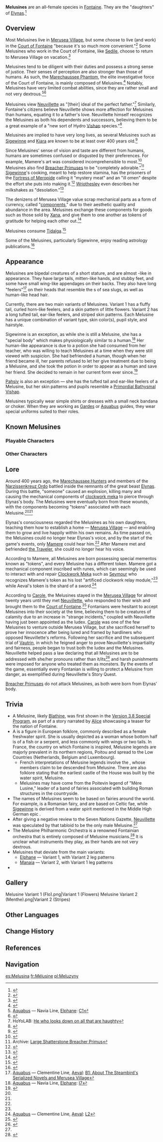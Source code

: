 {{Terminology Infobox
|image        = Melusine.png
|caption      = [[Blathine]] in the Court of Fontaine
|type         = Species
|type2        = Lore
|region       = Fontaine
}}
'''Melusines''' are an all-female species in [[Fontaine]]. They are the "daughters" of [[Elynas (NPC)|Elynas]].<ref name="LDR">{{Ref/Quest|Limner, Dreamer, and Robotic Dog}}</ref>

==Overview==
Most Melusines live in [[Merusea Village]], but some choose to live (and work) in the [[Court of Fontaine]] "because it's so much more convenient."<ref name="Muskets">{{Ref/Quest|The Crack of Muskets Breaking the Silence}}</ref> Some Melusines who work in the Court of Fontaine, like [[Sedile]], choose to return to Merusea Village on vacation.<ref>{{Ref/NPC|Sedile}}</ref>

Melusines tend to be diligent with their duties and possess a strong sense of justice. Their senses of perception are also stronger than those of humans. As such, the [[Marechaussee Phantom]], the elite investigative force of the Court of Fontaine, is mainly composed of Melusines.<ref>{{Ref/NPC|Plessia}}</ref> Notably, Melusines have very limited combat abilities, since they are rather small and not very dextrous.<ref>[[Aquabus]] &mdash; Navia Line, [[Elphane]]: [[Aquabus#Navia Line C1:|C1]]</ref><ref>{{Ref/Furnishing|High Stone Platform}}</ref>

Melusines view [[Neuvillette]] as "[their] ideal of the perfect father."<ref name="neuvi intro">HoYoLAB: [https://www.hoyolab.com/article/20862664 He who looks down on all that are haughty]</ref> Similarly, Fontaine's citizens believe Neuvillette shows more affection for Melusines than humans, equating it to a father's love. Neuvillette himself recognizes the Melusines as both his dependents and successors, believing them to be a great example of a "new sort of Hydro [[Vishap]] species."<ref name="Neuv Story 3">{{Ref/CS|Neuvillette|Character Story 3}}</ref>

Melusines are implied to have very long lives, as several Melusines such as [[Sigewinne]] and [[Kiara]] are known to be at least over 400 years old.<ref>{{Ref/CS|Sigewinne}}</ref>

Since Melusines' sense of vision and taste are different from humans, humans are sometimes confused or disgusted by their preferences. For example, Mamere's art was considered incomprehensible to most.<ref name="SR">{{Ref/Quest|There Will Come Soft Rains}}</ref> Melusines also find [[Breacher Primus]]es to be "completely adorable."<ref>Archive: [[Large Shatterstone Breacher Primus#Descriptions|Large Shatterstone Breacher Primus]]</ref> [[Sigewinne]]'s cooking, meant to help restore stamina, has the prisoners of the [[Fortress of Meropide]] calling it "mystery meat" and an "ill omen" despite the effort she puts into making it.<ref>{{Ref/Quest|The Truth Shrouded in Shadow}}</ref> [[Wriothesley]] even describes her milkshakes as "desolation."<ref>{{Ref/VO|Wriothesley|Least Favorite Food}}</ref>

The denizens of Merusea Village value scrap mechanical parts as a form of currency, called "[[Strange Part|components]]," due to their aesthetic quality and abundance in the area. Melusines exchange these components for goods such as those sold by [[Xana]], and give them to one another as tokens of gratitude for helping each other out.<ref>{{Ref/Quest|The Illusion's Finishings}}</ref>

Melusines consume [[Tidalga]].<ref>{{Ref/Furnishing|Satisfying Weight}}</ref>

Some of the Melusines, particularly Sigewinne, enjoy reading astrology publications.<ref name="Neuv Story 5">{{Ref/CS|Neuvillette|Character Story 5}}</ref>

==Appearance==
Melusines are bipedal creatures of a short stature, and are almost {{W|faun}}-like in appearance. They have large tails, mitten-like hands, and stubby feet, and some have small wing-like appendages on their backs. They also have long "feelers"<ref>[[Aquabus]] &mdash; Clementine Line, [[Aeval]]: [[Aquabus#Clementine Line B1: About The Steambird's Serialized Novels and Merusea Village|B1: About The Steambird's Serialized Novels and Merusea Village]]</ref> on their heads that resemble the {{w|rhinophore}}s of sea slugs, as well as human-like head hair.

Currently, there are two main variants of Melusines. Variant 1 has a fluffy tail, curled horn-like feelers, and a skin pattern of little flowers. Variant 2 has a long tufted tail, ear-like feelers, and striped skin patterns. Each Melusine has a unique combination of variant type, skin color(s), pupil style, and hairstyle.

Sigewinne is an exception, as while she is still a Melusine, she has a "special body" which makes physiologically similar to a human.<ref>[[Aquabus]] &mdash; Navia Line, [[Elphane]]: [[Aquabus#Navia Line I7:|I7]]</ref> Her human-like appearance is due to a potion she had consumed from her teacher, who was willing to teach Melusines at a time when they were still viewed with suspicion. She had befriended a human, though when her friend became ill, her parents refused to let her give treatment due to being a Melusine, and she took the potion in order to appear as a human and save her friend. She decided to remain in her current form ever since.<ref>{{Ref/Quest|The Warmth of Lies}}</ref>

[[Pahsiv]] is also an exception &mdash; she has the tufted tail and ear-like feelers of a Melusine, but her skin patterns and pupils resemble a [[Primordial Bathysmal Vishap]].

Melusines typically wear simple shirts or dresses with a small neck bandana or choker. When they are working as [[Garde]]s or [[Aquabus]] guides, they wear special uniforms suited to their roles.

==Known Melusines==
===Playable Characters===
{{Cards by Category|Melusine|not=NPCs}}

===Other Characters===
{{Characters by Category List|Melusine&NPCs|3}}

==Lore==
Around 400 years ago, the [[Marechaussee Phantom|Marechaussee Hunter]]s and members of the [[Narzissenkreuz Ordo]] battled inside the remnants of the great beast [[Elynas (NPC)|Elynas]]. During this battle, "someone" caused an explosion, killing many and causing the mechanical components of [[clockwork meka]] to pierce through Elynas's body. The Melusines were eventually born from these wounds, with the components becoming "tokens" associated with each Melusine.<ref name="LDR" /><ref name="SR" />

Elynas's consciousness regarded the Melusines as his own daughters, teaching them how to establish a home &mdash; [[Merusea Village]] &mdash; and enabling them to grow and live happily within his own remains. As time passed on, the Melusines could no longer hear Elynas's voice, and by the start of the game's events, only [[Mamere]] could hear him.<ref name="LDR" /> After Mamere met and befriended [[Traveler|the Traveler]], she could no longer hear his voice.

According to Mamere, all Melusines are born possessing special mementos known as "tokens", and every Melusine has a different token. Mamere got a mechanical component inscribed with runes, which can seemingly be used to interact with and repair [[Clockwork Meka]] such as [[Seymour]] who recognizes Mamere's token as his lost "artificed clockwork relay module,"<ref name="SR" /> while Aeval's token is the shard of a sword.<ref>[[Aquabus]] &mdash; Clementine Line, [[Aeval]]: [[Aquabus#Clementine Line L2:|L2]]</ref>

According to [[Carole]], the Melusines stayed in the [[Merusea Village]] for almost twenty years until they met [[Neuvillette]], who responded to their wish and brought them to the [[Court of Fontaine]].<ref>{{Ref/Quest|Ever-Surging Memories}}</ref> Fontanians were hesitant to accept Melusines into their society at the time, believing them to be creatures of calamity due to an increase in "strange incidents," coupled with Neuvillette having just been appointed as the Iudex. [[Carole]] was one of the few Melusines to venture outside Merusea Village, but she sacrificed herself to prove her innocence after being lured and framed by hardliners who opposed Neuvillette's reforms. Following her sacrifice and the subsequent trial of [[Vautrin]], in which he feigned anger to prove Neuvillette's impartiality and fairness, people began to trust both the Iudex and the Melusines. Neuvillette helped pass a law declaring that all Melusines are to be addressed with she/her pronouns rather than it/its<ref>{{Ref/VO|Neuvillette|Something to Share: Laws}}</ref> and harsh punishments were imposed for anyone who treated them as monsters. By the events of the game, essentially every Fontanian is willing to protect a Melusine from danger, as exemplified during Neuvillette's Story Quest.

[[Breacher Primus]]es do not attack Melusines, as both were born from Elynas' body.

==Trivia==
* A Melusine, likely [[Blathine]], was first shown in the [https://youtu.be/jlivBvu3Jrc Version 3.8 Special Program], as part of a story narrated by [[Alice]] showcasing a teaser for the nation of Fontaine.
* A {{w|Melusine#In France|Melusine}} is a figure in European folklore, commonly described as a female freshwater spirit. She is usually depicted as a woman whose bottom half is of a fish or a serpent, and less commonly with wings or two tails. In France, the country on which Fontaine is inspired, Melusine legends are majorly prevalent in its northern regions, Poitou and spread to the Low Countries (Netherlands, Belgium and Luxembourg).
** French interpretations of Melusine legends involve the {{w|House of Lusignan}}, whose members claim to be descended from Melusine. There are also folklore stating that the earliest castle of the House was built by the water spirit, Melusine.
** Melusines may have come from the Poitevin legend of "Mère Lusine," leader of a band of fairies associated with building Roman structures in the countryside.
* The names of Melusines seem to be based on fairies around the world. For example, {{W|Ileana Cosânzeana|Cosanzeana}} is a Romanian fairy, {{W|Aibell |Aeval}} and {{W|Queen of Elphame|Elphane}} are based on Celtic fae, while [[Sigewinne]] is derived from a water spirit mentioned in the Middle High German epic {{W|Ortnit}}.
* After giving a negative review to the Seven Nations Gazette, [[Neuvillette]] was speculated by that tabloid to be the only male Melusine.<ref name="neuvi intro" />
* The Melusine Philharmonic Orchestra is a renowned Fontainian orchestra that is entirely composed of Melusine musicians.<ref>{{Ref/BB|Opera Epiclese Notice Board|Melusine Concert}}</ref> It is unclear what instruments they play, as their hands are not very dextrous.
* Melusines that deviate from the main variants:
** [[Elphane]] &mdash; Variant 1, with Variant 2 leg patterns
** [[Manaia]] &mdash; Variant 2, with Variant 1 leg patterns
* {{Furnishing Mentions}}

==Gallery==
<gallery>
Melusine Variant 1 (Flo).png|Variant 1 (Flowers)
Melusine Variant 2 (Menthe).png|Variant 2 (Stripes)
</gallery>

==Other Languages==
{{Other Languages
|default_hidden = 1
|en      = Melusine
|zhs     = 美露莘
|zhs_rm  = Měilùxīn
|zht     = 美露莘
|zht_rm  = Měilùxīn
|ja      = メリュジーヌ
|ja_rm   = Meryujiinu
|ko      = 멜뤼진
|es      = Melusina
|fr      = Mélusine
|ru      = Мелюзина
|th      = เมลูซีน
|th_rm   = Melusin
|vi      = Melusine
|de      = Melusine
|id      = Melusine
|pt      = Melusine
|tr      = Melusina
|it      = Melusina
}}

==Change History==
{{Change History|introduced=4.0}}

==References==
{{Reflist}}

==Navigation==
{{Lore Navbox|world}}

[[es:Melusina]]
[[fr:Mélusine]]
[[pl:Meluzyny]]